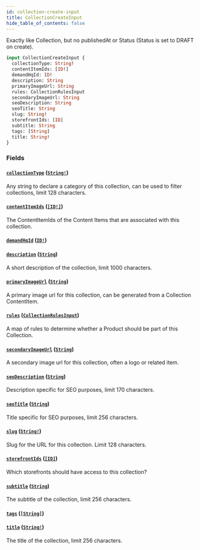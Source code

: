 ```yaml
---
id: collection-create-input
title: CollectionCreateInput
hide_table_of_contents: false
---
```



Exactly like Collection, but no publishedAt or Status (Status is set to DRAFT on create).

```graphql
input CollectionCreateInput {
  collectionType: String!
  contentItemIds: [ID!]
  demandHqId: ID!
  description: String
  primaryImageUrl: String
  rules: CollectionRulesInput
  secondaryImageUrl: String
  seoDescription: String
  seoTitle: String
  slug: String!
  storefrontIds: [ID]
  subtitle: String
  tags: [String]
  title: String!
}
```


### Fields

#### [`collectionType`](#) ([`String!`](/demand/api/graphql-admin/reference/scalars/string))

Any string to declare a category of this collection, can be used to filter collections, limit 128 characters.


#### [`contentItemIds`](#) ([`[ID!]`](/demand/api/graphql-admin/reference/scalars/id))

The ContentItemIds of the Content Items that are associated with this collection.


#### [`demandHqId`](#) ([`ID!`](/demand/api/graphql-admin/reference/scalars/id))




#### [`description`](#) ([`String`](/demand/api/graphql-admin/reference/scalars/string))

A short description of the collection, limit 1000 characters.


#### [`primaryImageUrl`](#) ([`String`](/demand/api/graphql-admin/reference/scalars/string))

A primary image url for this collection, can be generated from a Collection ContentItem.


#### [`rules`](#) ([`CollectionRulesInput`](/demand/api/graphql-admin/reference/inputs/collection-rules-input))

A map of rules to determine whether a Product should be part of this Collection.


#### [`secondaryImageUrl`](#) ([`String`](/demand/api/graphql-admin/reference/scalars/string))

A secondary image url for this collection, often a logo or related item.


#### [`seoDescription`](#) ([`String`](/demand/api/graphql-admin/reference/scalars/string))

Description specific for SEO purposes, limit 170 characters.


#### [`seoTitle`](#) ([`String`](/demand/api/graphql-admin/reference/scalars/string))

Title specific for SEO purposes, limit 256 characters.


#### [`slug`](#) ([`String!`](/demand/api/graphql-admin/reference/scalars/string))

Slug for the URL for this collection. Limit 128 characters.


#### [`storefrontIds`](#) ([`[ID]`](/demand/api/graphql-admin/reference/scalars/id))

Which storefronts should have access to this collection?


#### [`subtitle`](#) ([`String`](/demand/api/graphql-admin/reference/scalars/string))

The subtitle of the collection, limit 256 characters.


#### [`tags`](#) ([`[String]`](/demand/api/graphql-admin/reference/scalars/string))




#### [`title`](#) ([`String!`](/demand/api/graphql-admin/reference/scalars/string))

The title of the collection, limit 256 characters.




